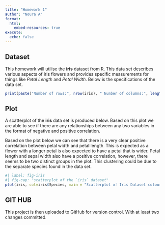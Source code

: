 ```yaml
---
title: "Homework 1"
author: "Noura A"
format: 
  html:
    embed-resources: true
execute: 
  echo: false
---
```


## Dataset

This homework will utilise the **iris** dataset from R. This data set describes various aspects of iris flowers and provides specific measurements for things like *Petal Length* and *Petal Width*. Below is the specifications of the data set.
```r
print(paste("Number of rows:", nrow(iris), " Number of columns:", length(iris)))
```


## Plot

A scatterplot of the **iris** data set is produced below. Based on this plot we are able to see if there are any relationships between any two variables in the format of negative and positive correlation. 

Based on the plot below we can see that there is a very clear positive correlation between petal width and petal length. This is expected as a flower with a longer petal is also expected to have a petal that is wider. Petal length and sepal width also have a positive correlation, however, there seems to be two distinct groups in the plot. This clustering could be due to the separate species found in the data set.

```r
#| label: fig-iris
#| fig-cap: "scatterplot of the `iris` dataset"
plot(iris, col=iris$Species, main = "Scatterplot of Iris Dataset coloured by Species")
```

## GIT HUB

This project is then uploaded to GitHub for version control. With at least two changes committed.
